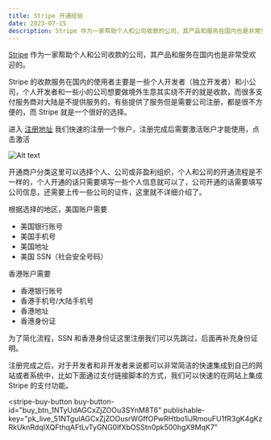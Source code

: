 ```yaml
---
title: Stripe 开通经验
date: 2023-07-15
description: Stripe 作为一家帮助个人和公司收款的公司，其产品和服务在国内也是非常受欢迎的。
---
```


[Stripe](https://stripe.com/) 作为一家帮助个人和公司收款的公司，其产品和服务在国内也是非常受欢迎的。

Stripe 的收款服务在国内的使用者主要是一些个人开发者（独立开发者）和小公司，个人开发者和一些小的公司想要做境外生意其实绕不开的就是收款，而很多支付服务商对大陆是不提供服务的，有些提供了服务但是需要公司注册，都是很不方便的，而 Stripe 就是一个很好的选择。

进入 [注册地址](https://dashboard.stripe.com/register) 我们快速的注册一个账户，注册完成后需要激活账户才能使用，点击激活

![Alt text](/asset/images/stripe-start.png)

开通商户分类这里可以选择个人、公司或非盈利组织，个人和公司的开通流程是不一样的，个人开通的话只需要填写一些个人信息就可以了，公司开通的话需要填写公司信息，还需要上传一些公司的证件，这里就不详细介绍了。

根据选择的地区，美国账户需要

- 美国银行账号
- 美国手机号
- 美国地址
- 美国 SSN（社会安全号码）

香港账户需要

- 香港银行账号
- 香港手机号/大陆手机号
- 香港地址
- 香港身份证

为了简化流程，SSN 和香港身份证这里注册我们可以先跳过，后面再补充身份证明。

注册完成之后，对于开发者和非开发者来说都可以非常简洁的快速集成到自己的网站或者系统中，比如下面通过支付链接脚本的方式，我们可以快速的在网站上集成 Stripe 的支付功能。


<div style={{ display: "flex", justifyContent: "center" }}>
  <Script async src="https://js.stripe.com/v3/buy-button.js"></Script>

<stripe-buy-button
buy-button-id="buy_btn_1NTyUdAGCxZjZOOu3SYnM8T6"
publishable-key="pk_live_51NTgulAGCxZjZOOusrWGffOPwRHtbo1iJRmouFU1fR3gK4gKzRkUknRdqIXQFthqAFtLvTyGNG0lfXbOSStn0pk500hgX9MqK7"

> </stripe-buy-button>

</div>
